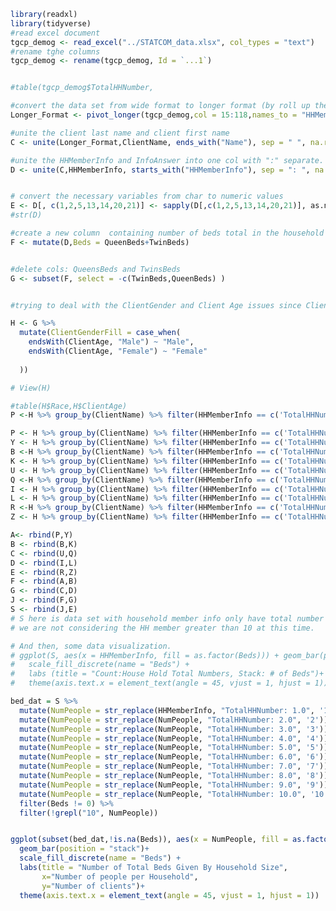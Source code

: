 ```{r echo = FALSE}
library(readxl)
library(tidyverse)
#read excel document 
tgcp_demog <- read_excel("../STATCOM_data.xlsx", col_types = "text")
#rename tghe columns 
tgcp_demog <- rename(tgcp_demog, Id = `...1`)


#table(tgcp_demog$TotalHHNumber,

#convert the data set from wide format to longer format (by roll up the household Member Information and drop the missing values as necessary)
Longer_Format <- pivot_longer(tgcp_demog,col = 15:118,names_to = "HHMemberInfo",values_to = "HHMemberInfoAnswer",values_drop_na = TRUE) 


```


```{r }
#unite the client last name and client first name 
C <- unite(Longer_Format,ClientName, ends_with("Name"), sep = " ", na.rm = FALSE)

#unite the HHMemberInfo and InfoAnswer into one col with ":" separate. 
D <- unite(C,HHMemberInfo, starts_with("HHMemberInfo"), sep = ": ", na.rm = FALSE)


# convert the necessary variables from char to numeric values 
E <- D[, c(1,2,5,13,14,20,21)] <- sapply(D[,c(1,2,5,13,14,20,21)], as.numeric)
#str(D)

#create a new column  containing number of beds total in the household (adding QueensBed and TwinBeds)
F <- mutate(D,Beds = QueenBeds+TwinBeds)


#delete cols: QueensBeds and TwinsBeds
G <- subset(F, select = -c(TwinBeds,QueenBeds) )


#trying to deal with the ClientGender and Client Age issues since ClientAge contains some gender info that are not stated in the ClientGender col 

H <- G %>%
  mutate(ClientGenderFill = case_when(
    endsWith(ClientAge, "Male") ~ "Male",
    endsWith(ClientAge, "Female") ~ "Female"
    
  ))
```


```{r pressure, echo=FALSE}
# View(H)

#table(H$Race,H$ClientAge)
P <-H %>% group_by(ClientName) %>% filter(HHMemberInfo == c('TotalHHNumber: '))

P <- H %>% group_by(ClientName) %>% filter(HHMemberInfo == c('TotalHHNumber: 2.0'))
Y <- H %>% group_by(ClientName) %>% filter(HHMemberInfo == c('TotalHHNumber: 3.0'))
B <-H %>% group_by(ClientName) %>% filter(HHMemberInfo == c('TotalHHNumber: 4.0'))
K <- H %>% group_by(ClientName) %>% filter(HHMemberInfo == c('TotalHHNumber: 5.0'))
U <- H %>% group_by(ClientName) %>% filter(HHMemberInfo == c('TotalHHNumber: 6.0'))
Q <-H %>% group_by(ClientName) %>% filter(HHMemberInfo == c('TotalHHNumber: 7.0'))
I <- H %>% group_by(ClientName) %>% filter(HHMemberInfo == c('TotalHHNumber: 8.0'))
L <- H %>% group_by(ClientName) %>% filter(HHMemberInfo == c('TotalHHNumber: 9.0'))
R <-H %>% group_by(ClientName) %>% filter(HHMemberInfo == c('TotalHHNumber: 10.0'))
Z <- H %>% group_by(ClientName) %>% filter(HHMemberInfo == c('TotalHHNumber: 1.0'))

A<- rbind(P,Y)
B <- rbind(B,K)
C <- rbind(U,Q)
D <- rbind(I,L)
E <- rbind(R,Z)
F <- rbind(A,B)
G <- rbind(C,D)
J <- rbind(F,G)
S <- rbind(J,E)
# S here is data set with household member info only have total number of HH member
# we are not considering the HH member greater than 10 at this time. 

# And then, some data visualization. 
# ggplot(S, aes(x = HHMemberInfo, fill = as.factor(Beds))) + geom_bar(position = "stack")+
#   scale_fill_discrete(name = "Beds") +
#   labs (title = "Count:House Hold Total Numbers, Stack: # of Beds")+
#   theme(axis.text.x = element_text(angle = 45, vjust = 1, hjust = 1))

```

```{r}
bed_dat = S %>%
  mutate(NumPeople = str_replace(HHMemberInfo, "TotalHHNumber: 1.0", '1')) %>%
  mutate(NumPeople = str_replace(NumPeople, "TotalHHNumber: 2.0", '2')) %>%
  mutate(NumPeople = str_replace(NumPeople, "TotalHHNumber: 3.0", '3')) %>%
  mutate(NumPeople = str_replace(NumPeople, "TotalHHNumber: 4.0", '4')) %>%
  mutate(NumPeople = str_replace(NumPeople, "TotalHHNumber: 5.0", '5')) %>%
  mutate(NumPeople = str_replace(NumPeople, "TotalHHNumber: 6.0", '6')) %>%
  mutate(NumPeople = str_replace(NumPeople, "TotalHHNumber: 7.0", '7')) %>%
  mutate(NumPeople = str_replace(NumPeople, "TotalHHNumber: 8.0", '8')) %>%
  mutate(NumPeople = str_replace(NumPeople, "TotalHHNumber: 9.0", '9')) %>%
  mutate(NumPeople = str_replace(NumPeople, "TotalHHNumber: 10.0", '10')) %>%
  filter(Beds != 0) %>%
  filter(!grepl("10", NumPeople))


ggplot(subset(bed_dat,!is.na(Beds)), aes(x = NumPeople, fill = as.factor(Beds))) + 
  geom_bar(position = "stack")+
  scale_fill_discrete(name = "Beds") +
  labs(title = "Number of Total Beds Given By Household Size",
       x="Number of people per Household",
       y="Number of clients")+
  theme(axis.text.x = element_text(angle = 45, vjust = 1, hjust = 1))
```
